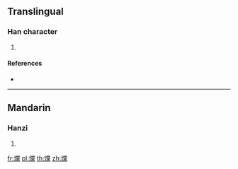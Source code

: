 {{character info/new}}
==Translingual==

===Han character===
{{Han char|rn=86|rad=火|as=20|sn=24|four=99831|canj=FFBF}}

# {{defn|Han|sort=火20}}

====References====
* {{Han ref|kx=0688.100|dkj=19631|dj=1099.270|hdz=32250.130|uh=7223|ud=29219|bh=F8B1|bd=63665}}

----

==Mandarin==

===Hanzi===
{{cmn-hanzi|pin=[[tǎng]] ([[tang3]])|wg=t'ang<sup>3</sup>}}

# {{defn|lang=cmn|sort=火20}}

[[fr:爣]]
[[pl:爣]]
[[th:爣]]
[[zh:爣]]